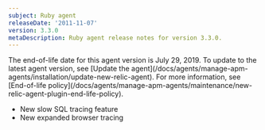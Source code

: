```yaml
---
subject: Ruby agent
releaseDate: '2011-11-07'
version: 3.3.0
metaDescription: Ruby agent release notes for version 3.3.0.
---
```


<Callout variant="important">
  The end-of-life date for this agent version is July 29, 2019. To update to the latest agent version, see [Update the agent](/docs/agents/manage-apm-agents/installation/update-new-relic-agent). For more information, see [End-of-life policy](/docs/agents/manage-apm-agents/maintenance/new-relic-agent-plugin-end-life-policy).
</Callout>

* New slow SQL tracing feature
* New expanded browser tracing
